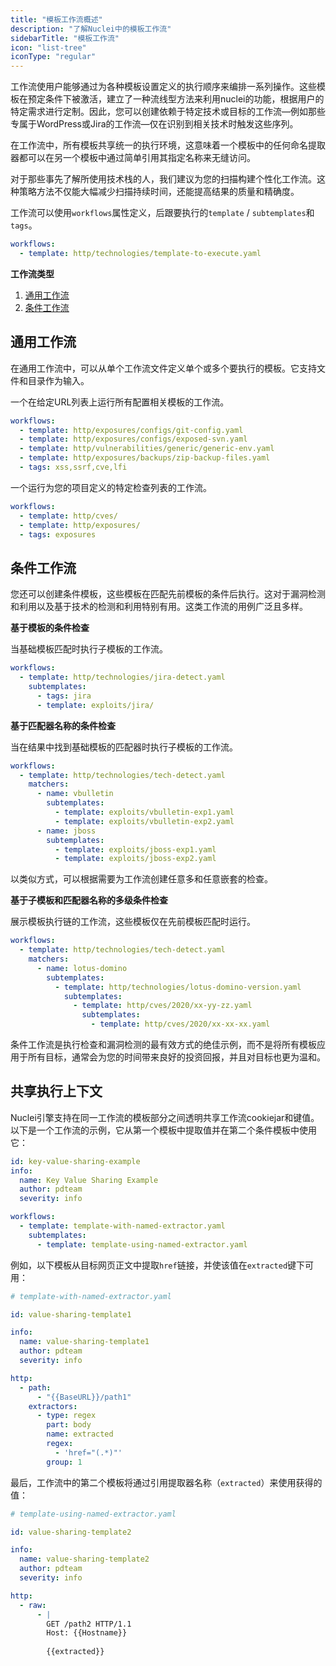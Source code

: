 ```yaml
---
title: "模板工作流概述"
description: "了解Nuclei中的模板工作流"
sidebarTitle: "模板工作流"
icon: "list-tree"
iconType: "regular"
---
```


工作流使用户能够通过为各种模板设置定义的执行顺序来编排一系列操作。这些模板在预定条件下被激活，建立了一种流线型方法来利用nuclei的功能，根据用户的特定需求进行定制。因此，您可以创建依赖于特定技术或目标的工作流—例如那些专属于WordPress或Jira的工作流—仅在识别到相关技术时触发这些序列。

在工作流中，所有模板共享统一的执行环境，这意味着一个模板中的任何命名提取器都可以在另一个模板中通过简单引用其指定名称来无缝访问。

<Tip>
对于那些事先了解所使用技术栈的人，我们建议为您的扫描构建个性化工作流。这种策略方法不仅能大幅减少扫描持续时间，还能提高结果的质量和精确度。
</Tip>

工作流可以使用`workflows`属性定义，后跟要执行的`template` / `subtemplates`和`tags`。

```yaml
workflows:
  - template: http/technologies/template-to-execute.yaml
```

**工作流类型**

1. [通用工作流](#generic-workflows)
2. [条件工作流](#conditional-workflows)

## 通用工作流

在通用工作流中，可以从单个工作流文件定义单个或多个要执行的模板。它支持文件和目录作为输入。

一个在给定URL列表上运行所有配置相关模板的工作流。

```yaml
workflows:
  - template: http/exposures/configs/git-config.yaml
  - template: http/exposures/configs/exposed-svn.yaml
  - template: http/vulnerabilities/generic/generic-env.yaml
  - template: http/exposures/backups/zip-backup-files.yaml
  - tags: xss,ssrf,cve,lfi
```

一个运行为您的项目定义的特定检查列表的工作流。

```yaml
workflows:
  - template: http/cves/
  - template: http/exposures/
  - tags: exposures
```
## 条件工作流

您还可以创建条件模板，这些模板在匹配先前模板的条件后执行。这对于漏洞检测和利用以及基于技术的检测和利用特别有用。这类工作流的用例广泛且多样。

**基于模板的条件检查**

当基础模板匹配时执行子模板的工作流。

```yaml
workflows:
  - template: http/technologies/jira-detect.yaml
    subtemplates:
      - tags: jira
      - template: exploits/jira/
```

**基于匹配器名称的条件检查**

当在结果中找到基础模板的匹配器时执行子模板的工作流。

```yaml
workflows:
  - template: http/technologies/tech-detect.yaml
    matchers:
      - name: vbulletin
        subtemplates:
          - template: exploits/vbulletin-exp1.yaml
          - template: exploits/vbulletin-exp2.yaml
      - name: jboss
        subtemplates:
          - template: exploits/jboss-exp1.yaml
          - template: exploits/jboss-exp2.yaml
```

以类似方式，可以根据需要为工作流创建任意多和任意嵌套的检查。

**基于子模板和匹配器名称的多级条件检查**

展示模板执行链的工作流，这些模板仅在先前模板匹配时运行。

```yaml
workflows:
  - template: http/technologies/tech-detect.yaml
    matchers:
      - name: lotus-domino
        subtemplates:
          - template: http/technologies/lotus-domino-version.yaml
            subtemplates:
              - template: http/cves/2020/xx-yy-zz.yaml
                subtemplates:
                  - template: http/cves/2020/xx-xx-xx.yaml
```

条件工作流是执行检查和漏洞检测的最有效方式的绝佳示例，而不是将所有模板应用于所有目标，通常会为您的时间带来良好的投资回报，并且对目标也更为温和。

## 共享执行上下文

Nuclei引擎支持在同一工作流的模板部分之间透明共享工作流cookiejar和键值。以下是一个工作流的示例，它从第一个模板中提取值并在第二个条件模板中使用它：

```yaml
id: key-value-sharing-example
info:
  name: Key Value Sharing Example
  author: pdteam
  severity: info

workflows:
  - template: template-with-named-extractor.yaml
    subtemplates:
      - template: template-using-named-extractor.yaml
```

例如，以下模板从目标网页正文中提取`href`链接，并使该值在`extracted`键下可用：

```yaml
# template-with-named-extractor.yaml

id: value-sharing-template1

info:
  name: value-sharing-template1
  author: pdteam
  severity: info

http:
  - path:
      - "{{BaseURL}}/path1"
    extractors:
      - type: regex
        part: body
        name: extracted
        regex:
          - 'href="(.*)"'
        group: 1
```

最后，工作流中的第二个模板将通过引用提取器名称（`extracted`）来使用获得的值：

```yaml
# template-using-named-extractor.yaml

id: value-sharing-template2

info:
  name: value-sharing-template2
  author: pdteam
  severity: info

http:
  - raw:
      - |
        GET /path2 HTTP/1.1
        Host: {{Hostname}}
        
        {{extracted}}
```